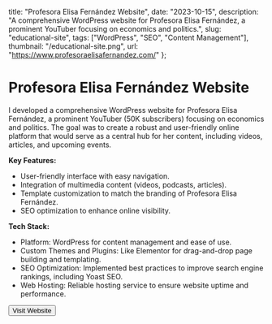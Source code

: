   title: "Profesora Elisa Fernández Website",
  date: "2023-10-15",
  description:
    "A comprehensive WordPress website for Profesora Elisa Fernández, a prominent YouTuber focusing on economics and politics.",
  slug: "educational-site",
  tags: ["WordPress", "SEO", "Content Management"],
  thumbnail: "/educational-site.png",
  url: "https://www.profesoraelisafernandez.com/"
};


# Profesora Elisa Fernández Website

I developed a comprehensive WordPress website for Profesora Elisa Fernández, a prominent YouTuber (50K subscribers) 
focusing on economics and politics. The goal was to create a robust and user-friendly online platform that would serve 
as a central hub for her content, including videos, articles, and upcoming events.

**Key Features:**
- User-friendly interface with easy navigation.
- Integration of multimedia content (videos, podcasts, articles).
- Template customization to match the branding of Profesora Elisa Fernández.
- SEO optimization to enhance online visibility.

**Tech Stack:**
- Platform: WordPress for content management and ease of use.
- Custom Themes and Plugins: Like Elementor for drag-and-drop page building and templating.
- SEO Optimization: Implemented best practices to improve search engine rankings, including Yoast SEO.
- Web Hosting: Reliable hosting service to ensure website uptime and performance.




<Button href="https://www.profesoraelisafernandez.com/" target="_blank">
  Visit Website
</Button>
